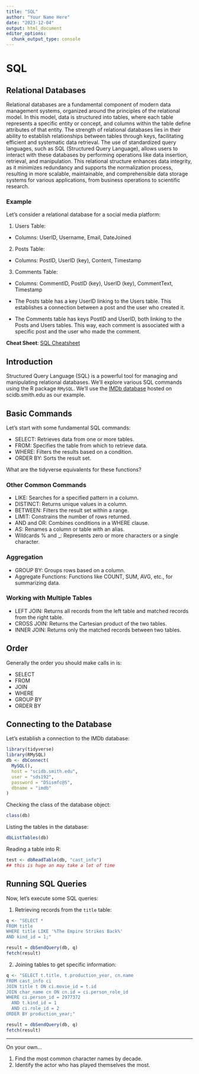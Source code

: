 ```yaml
---
title: "SQL"
author: "Your Name Here"
date: "2023-12-04"
output: html_document
editor_options: 
  chunk_output_type: console
---
```


# SQL
## Relational Databases
Relational databases are a fundamental component of modern data management systems, organized around the principles of the relational model. In this model, data is structured into tables, where each table represents a specific entity or concept, and columns within the table define attributes of that entity. The strength of relational databases lies in their ability to establish relationships between tables through keys, facilitating efficient and systematic data retrieval. The use of standardized query languages, such as SQL (Structured Query Language), allows users to interact with these databases by performing operations like data insertion, retrieval, and manipulation. This relational structure enhances data integrity, as it minimizes redundancy and supports the normalization process, resulting in more scalable, maintainable, and comprehensible data storage systems for various applications, from business operations to scientific research.

### Example

Let's consider a relational database for a social media platform:

1. Users Table:
  * Columns: UserID, Username, Email, DateJoined

2. Posts Table:
  * Columns: PostID, UserID (key), Content, Timestamp

3. Comments Table:
  * Columns: CommentID, PostID (key), UserID (key), CommentText, Timestamp

- The Posts table has a key UserID linking to the Users table. This establishes a connection between a post and the user who created it.
- The Comments table has keys PostID and UserID, both linking to the Posts and Users tables. This way, each comment is associated with a specific post and the user who made the comment.

**Cheat Sheet**: [SQL Cheatsheet](https://www.codecademy.com/learn/learn-sql/modules/learn-sql-queries/cheatsheet)

## Introduction
Structured Query Language (SQL) is a powerful tool for managing and manipulating relational databases. We'll explore various SQL commands using the R package `RMySQL`. We'll use the [IMDb database](https://www.cl.cam.ac.uk/teaching/1617/DatabasesA/relational-db-schema.html) hosted on scidb.smith.edu as our example.

## Basic Commands
Let's start with some fundamental SQL commands:

* SELECT: Retrieves data from one or more tables.
* FROM: Specifies the table from which to retrieve data.
* WHERE: Filters the results based on a condition.
* ORDER BY: Sorts the result set.

What are the tidyverse equivalents for these functions?

### Other Common Commands
* LIKE: Searches for a specified pattern in a column.
* DISTINCT: Returns unique values in a column.
* BETWEEN: Filters the result set within a range.
* LIMIT: Constrains the number of rows returned.
* AND and OR: Combines conditions in a WHERE clause.
* AS: Renames a column or table with an alias.
* Wildcards % and _: Represents zero or more characters or a single character.

### Aggregation
* GROUP BY: Groups rows based on a column.
* Aggregate Functions: Functions like COUNT, SUM, AVG, etc., for summarizing data.

### Working with Multiple Tables
* LEFT JOIN: Returns all records from the left table and matched records from the right table.
* CROSS JOIN: Returns the Cartesian product of the two tables.
* INNER JOIN: Returns only the matched records between two tables.

## Order

Generally the order you should make calls in is:

- SELECT
- FROM
- JOIN
- WHERE
- GROUP BY
- ORDER BY


## Connecting to the Database

Let's establish a connection to the IMDb database:
```r
library(tidyverse)
library(RMySQL)
db <- dbConnect(
  MySQL(),
  host = "scidb.smith.edu",
  user = "sds192",
  password = "DSismfc@S",
  dbname = "imdb"
)
```

Checking the class of the database object:
```r
class(db)
```

Listing the tables in the database:
```r
dbListTables(db)
```

Reading a table into R:
```r
test <- dbReadTable(db, "cast_info")
## this is huge an may take a lot of time
```

## Running SQL Queries
Now, let's execute some SQL queries:

1. Retrieving records from the `title` table:

```r
q <- "SELECT *
FROM title
WHERE title LIKE '%The Empire Strikes Back%'
AND kind_id = 1;"

result = dbSendQuery(db, q)
fetch(result)

```

2. Joining tables to get specific information:
```r
q <- "SELECT t.title, t.production_year, cn.name
FROM cast_info ci
JOIN title t ON ci.movie_id = t.id
JOIN char_name cn ON cn.id = ci.person_role_id
WHERE ci.person_id = 2977372
  AND t.kind_id = 1
  AND ci.role_id = 2
ORDER BY production_year;"

result = dbSendQuery(db, q)
fetch(result)

```

***
On your own...

1. Find the most common character names by decade.
2. Identify the actor who has played themselves the most.
